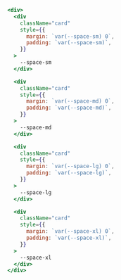 ```jsx live="true" title="Spacing"
<div>
  <div
    className="card"
    style={{
      margin: `var(--space-sm) 0`,
      padding: `var(--space-sm)`,
    }}
  >
    --space-sm
  </div>

  <div
    className="card"
    style={{
      margin: `var(--space-md) 0`,
      padding: `var(--space-md)`,
    }}
  >
    --space-md
  </div>

  <div
    className="card"
    style={{
      margin: `var(--space-lg) 0`,
      padding: `var(--space-lg)`,
    }}
  >
    --space-lg
  </div>

  <div
    className="card"
    style={{
      margin: `var(--space-xl) 0`,
      padding: `var(--space-xl)`,
    }}
  >
    --space-xl
  </div>
</div>
```
